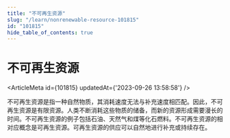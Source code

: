 ```yaml
---
title: "不可再生资源"
slug: "/learn/nonrenewable-resource-101815"
id: "101815"
hide_table_of_contents: true
---
```



# 不可再生资源

<ArticleMeta id={101815} updatedAt={'2023-09-26 13:58:58'} />
<div className='border-solid border-b border-t-0 my-4 border-[var(--ifm-color-gray-300)]' />

不可再生资源是指一种自然物质，其消耗速度无法与补充速度相匹配。因此，不可再生资源是有限资源。人类不断消耗这些物质的储备，而新的资源形成需要漫长的时间。不可再生资源的例子包括石油、天然气和煤等化石燃料。不可再生资源的相对应概念是可再生资源。可再生资源的供应可以自然地进行补充或持续存在。
